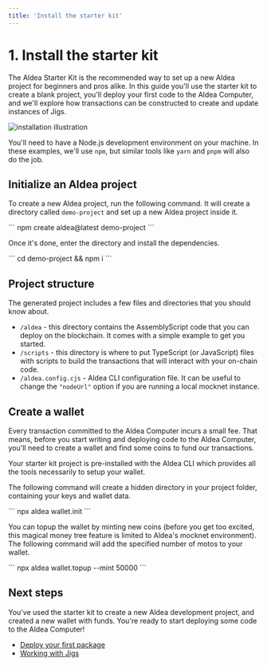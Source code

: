 ```yaml
---
title: 'Install the starter kit'
---
```



# 1. Install the starter kit

The Aldea Starter Kit is the recommended way to set up a new Aldea project for beginners and pros alike. In this guide you'll use the starter kit to create a blank project, you'll deploy your first code to the Aldea Computer, and we'll explore how transactions can be constructed to create and update instances of Jigs.

![installation illustration](/1-install.png)

You'll need to have a Node.js development environment on your machine. In these examples, we'll use `npm`, but similar tools like `yarn` and `pnpm` will also do the job.

## Initialize an Aldea project

To create a new Aldea project, run the following command. It will create a directory called `demo-project` and set up a new Aldea project inside it.

<CodeContainer lang="bash" lines={false}>
    ```
    npm create aldea@latest demo-project
    ```
</CodeContainer>

Once it's done, enter the directory and install the dependencies.

<CodeContainer lang="bash" lines={false}>
    ```
    cd demo-project && npm i
    ```
</CodeContainer>

## Project structure

The generated project includes a few files and directories that you should know about.

- `/aldea` - this directory contains the AssemblyScript code that you can deploy on the blockchain. It comes with a simple example to get you started.
- `/scripts` - this directory is where to put TypeScript (or JavaScript) files with scripts to build the transactions that will interact with your on-chain code.
- `/aldea.config.cjs` - Aldea CLI configuration file. It can be useful to change the `"nodeUrl"` option if you are running a local mocknet instance.

## Create a wallet

Every transaction committed to the Aldea Computer incurs a small fee. That means, before you start writing and deploying code to the Aldea Computer, you'll need to create a wallet and find some coins to fund our transactions.

Your starter kit project is pre-installed with the Aldea CLI which provides all the tools necessarily to setup your wallet.

The following command will create a hidden directory in your project folder, containing your keys and wallet data.

<CodeContainer lang="bash" lines={false}>
    ```
    npx aldea wallet.init
    ```
</CodeContainer>

You can topup the wallet by minting new coins (before you get too excited, this magical money tree feature is limited to Aldea's mocknet environment). The following command will add the specified number of motos to your wallet.

<CodeContainer lang="bash" lines={false}>
    ```
    npx aldea wallet.topup --mint 50000
    ```
</CodeContainer>

## Next steps

You've used the starter kit to create a new Aldea development project, and created a new wallet with funds. You're ready to start deploying some code to the Aldea Computer!

- [Deploy your first package](/getting-started/deployments)
- [Working with Jigs](/getting-started/transactions)
